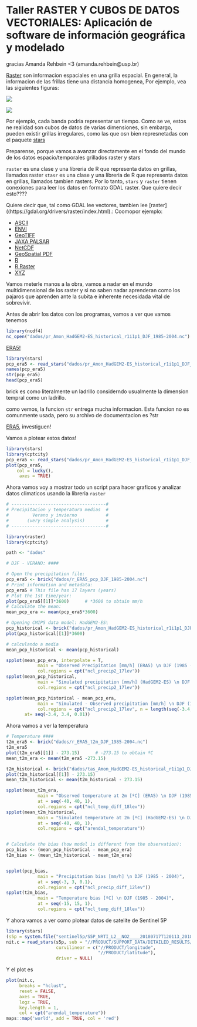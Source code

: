 # Taller RASTER Y CUBOS DE DATOS VECTORIALES: Aplicación de software de información geográfica y modelado

gracias Amanda Rehbein <3 (amanda.rehbein@usp.br)

[Raster](https://r-spatial.github.io/stars/) son informacion espaciales en una grilla espacial. En general, la informacion de las frillas tiene una distancia homogenea, Por ejemplo, vea las siguientes figuras:


![](figs/cube1.png)


![](figs/cube2.png)

Por ejemplo, cada banda podria representar un tiempo. Como se ve, estos ne realidad son cubos de datos de varias dimensiones, sin embargo, pueden existir grillas irregulares, como las que osn bien represnetadas con el paquete [stars](https://r-spatial.github.io/stars/articles/stars4.html)


Preparense, porque vamos a avanzar directamente en el fondo del mundo de los datos espacio/temporales grillados raster y stars

`raster` es una clase y una libreria de R que representa datos en grillas, llamados raster
`stasr` es una clase y una libreria de R que representa datos en grillas, llamados tambien rasters.
Por lo tanto, `stars` y `raster` tienen conexiones para leer los datos en formato GDAL raster. Que quiere decir esto???? 

Quiere decir que, tal como GDAL lee vectores, tambien lee [raster]((https://gdal.org/drivers/raster/index.html).: Coomopor ejemplo:


- [ASCII](https://gdal.org/drivers/raster/aaigrid.html)
- [ENVI](https://gdal.org/drivers/raster/envi.html)
- [GeoTIFF](https://gdal.org/drivers/raster/gtiff.html)
- [JAXA PALSAR](https://gdal.org/drivers/raster/palsar.html)
- [NetCDF](https://gdal.org/drivers/raster/netcdf.html)
- [GeoSpatial PDF](https://gdal.org/drivers/raster/pdf.html)
- [R](https://gdal.org/drivers/raster/r.html)
- [R Raster](https://gdal.org/drivers/raster/rraster.html)
- [XYZ](https://gdal.org/drivers/raster/xyz.html)


Vamos meterle manos a la obra, vamos a nadar en el mundo multidimensional de los raster y si no saben nadar aprenderan como los pajaros que aprenden ante la subita e inherente necesidada vital de sobrevivir.

Antes de abrir los datos con los programas, vamos a ver que vamos tenemos

```r
library(ncdf4)
nc_open("dados/pr_Amon_HadGEM2-ES_historical_r1i1p1_DJF_1985-2004.nc")
```


[ERA5!](https://www.ecmwf.int/en/forecasts/datasets/reanalysis-datasets/era5)

```r
library(stars)
pcp_era5 <- read_stars("dados/pr_Amon_HadGEM2-ES_historical_r1i1p1_DJF_1985-2004.nc")
names(pcp_era5)
str(pcp_era5)
head(pcp_era5)
```


brick es como literalmente un ladrillo considerndo usualmente la dimension tempral como  un ladrillo.



como vemos, la funcion `str` entrega mucha informacion. Esta funcion no es comunmente usada, pero su archivo de documentacion es ?str

[ERA5](https://www.ecmwf.int/en/forecasts/datasets/reanalysis-datasets/era5), investiguen!



Vamos a plotear estos datos!


```r
library(stars)
library(cptcity)
pcp_era5 <- read_stars("dados/pr_Amon_HadGEM2-ES_historical_r1i1p1_DJF_1985-2004.nc")
plot(pcp_era5,
    col = lucky(),
     axes = TRUE)
```


Ahora vamos voy a mostrar todo un script para hacer graficos y analizar datos climaticos usando la libreria `raster`

```r
# ------------------------------------#
# Precipitacion y temperatura medias  #
#         Verano y invierno           #
#       (very simple analysis)        #
# ------------------------------------#

library(raster)
library(cptcity)

path <- "dados"

# DJF - VERANO: ####

# Open the precipitation file:
pcp_era5 <- brick("dados/r_ERA5_pcp_DJF_1985-2004.nc")
# Print information and metadata:
pcp_era5 # This file has 17 layers (years)
# Plot the 1st time/year:
plot(pcp_era5[[1]]*3600)      # *3600 to obtain mm/h
# Calculate the mean:
mean_pcp_era <- mean(pcp_era5*3600)

# Opening CMIP5 data model: HadGEM2-ES\
pcp_historical <- brick("dados/pr_Amon_HadGEM2-ES_historical_r1i1p1_DJF_1985-2004.nc")
plot(pcp_historical[[1]]*3600)

# calculando a media
mean_pcp_historical <- mean(pcp_historical)

spplot(mean_pcp_era, interpolate = T,
            main = "Observed Precipitation [mm/h] (ERA5) \n DJF (1985 - 2004)",
            col.regions = cpt("ncl_precip2_17lev"))
spplot(mean_pcp_historical,
            main = "Simulated precipitation [mm/h] (HadGEM2-ES) \n DJF (1985 - 2004)",
            col.regions = cpt("ncl_precip2_17lev"))

spplot(mean_pcp_historical - mean_pcp_era,
            main = "Simulated - Observed precipitation [mm/h] \n DJF (1985 - 2004)",
            col.regions = cpt("ncl_precip2_17lev", n = length(seq(-3.4, 3.4, 0.01))),
       at= seq(-3.4, 3.4, 0.01))


```



Ahora vamos a ver la temperatura
```r
# Temperature ####
t2m_era5 <- brick("dados/r_ERA5_t2m_DJF_1985-2004.nc")
t2m_era5
plot(t2m_era5[[1]] - 273.15)      # -273.15 to obtain ºC
mean_t2m_era <- mean(t2m_era5 -273.15)

t2m_historical <- brick("dados/tas_Amon_HadGEM2-ES_historical_r1i1p1_DJF_1985-2004.nc")
plot(t2m_historical[[1]] - 273.15)
mean_t2m_historical <- mean(t2m_historical - 273.15)

spplot(mean_t2m_era,
            main = "Observed temperature at 2m [ºC] (ERA5) \n DJF (1985 - 2004)",
            at = seq(-40, 40, 1),
            col.regions = cpt("ncl_temp_diff_18lev"))
spplot(mean_t2m_historical,
            main = "Simulated temperature at 2m [ºC] (HadGEM2-ES) \n DJF (1985 - 2004)",
            at = seq(-40, 40, 1),
            col.regions = cpt("arendal_temperature"))


# Calculate the bias (how model is different from the observation):
pcp_bias <- (mean_pcp_historical - mean_pcp_era)
t2m_bias <- (mean_t2m_historical - mean_t2m_era)


spplot(pcp_bias,
            main = "Precipitation bias [mm/h] \n DJF (1985 - 2004)",
            at = seq(-3, 3, 0.1),
            col.regions = cpt("ncl_precip_diff_12lev"))
spplot(t2m_bias,
            main = "Temperature bias [ºC] \n DJF (1985 - 2004)",
            at = seq(-15, 15, 1),
            col.regions = cpt("ncl_temp_diff_18lev"))


```



Y ahora vamos  a ver como plotear datos de satelite de Sentinel 5P

```r
library(stars)
(s5p = system.file("sentinel5p/S5P_NRTI_L2__NO2____20180717T120113_20180717T120613_03932_01_010002_20180717T125231.nc", package = "starsdata"))
nit.c = read_stars(s5p, sub = "//PRODUCT/SUPPORT_DATA/DETAILED_RESULTS/nitrogendioxide_summed_total_column",
                   curvilinear = c("//PRODUCT/longitude", 
                                   "//PRODUCT/latitude"), 
                   driver = NULL)

```



Y el plot es
```r
plot(nit.c, 
     breaks = "hclust", 
     reset = FALSE, 
     axes = TRUE,
     logz = TRUE, 
     key.length = 1,
     col = cpt("arendal_temperature"))
maps::map('world', add = TRUE, col = 'red')
```

